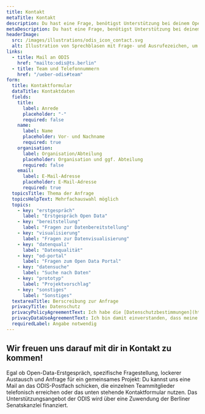 ```yaml
---
title: Kontakt
metaTitle: Kontakt
description: Du hast eine Frage, benötigst Unterstützung bei deinem Open-Data-Vorhaben oder hast eine Projektidee? Dann kontaktiere uns.
metaDescription: Du hast eine Frage, benötigst Unterstützung bei deinem Open-Data-Vorhaben oder hast eine Projektidee? Dann kontaktiere uns.
headerImage:
  src: /images/illustrations/odis_icon_contact.svg
  alt: Illustration von Sprechblasen mit Frage- und Ausrufezeichen, um Kontakt zu symbolisieren.
links:
  - title: Mail an ODIS
    href: "mailto:odis@ts.berlin"
  - title: Team und Telefonnummern
    href: "/ueber-odis#team"
form:
  title: Kontaktformular
  dataTitle: Kontaktdaten
  fields:
    title:
      label: Anrede
      placeholder: "-"
      required: false
    name:
      label: Name
      placeholder: Vor- und Nachname
      required: true
    organisation:
      label: Organisation/Abteilung
      placeholder: Organisation und ggf. Abteilung
      required: false
    email:
      label: E-Mail-Adresse
      placeholder: E-Mail-Adresse
      required: true
  topicsTitle: Thema der Anfrage
  topicsHelpText: Mehrfachauswahl möglich
  topics:
    - key: "erstgespräch"
      label: "Erstgespräch Open Data"
    - key: "bereitstellung"
      label: "Fragen zur Datenbereitstellung"
    - key: "visualisierung"
      label: "Fragen zur Datenvisualisierung"
    - key: "datenquali"
      label: "Datenqualität"
    - key: "od-portal"
      label: "Fragen zum Open Data Portal"
    - key: "datensuche"
      label: "Suche nach Daten"
    - key: "prototyp"
      label: "Projektvorschlag"
    - key: "sonstiges"
      label: "Sonstiges"
  textareaTitle: Berscreibung zur Anfrage
  privacyTitle: Datenschutz
  privacyPolicyAgreementText: Ich habe die [Datenschutzbestimmungen](https://www.technologiestiftung-berlin.de/datenschutz) gelesen und erkenne diese ausdrücklich an.*
  privacyDataUseAgreementText: Ich bin damit einverstanden, dass meine angegebenen Daten zum Zweck der Kontaktaufnahme und Vorbereitung zum Gespräch gespeichert werden dürfen.
  requiredLabel: Angabe notwendig
---
```


## Wir freuen uns darauf mit dir in Kontakt zu kommen!

Egal ob Open-Data-Erstgespräch, spezifische Fragestellung, lockerer Austausch und Anfrage für ein gemeinsames Projekt: Du kannst uns eine Mail an das ODIS-Postfach schicken, die einzelnen Teammitglieder telefonisch erreichen oder das unten stehende Kontaktformular nutzen. Das Unterstützungsangebot der ODIS wird über eine Zuwendung der Berliner Senatskanzlei finanziert.

